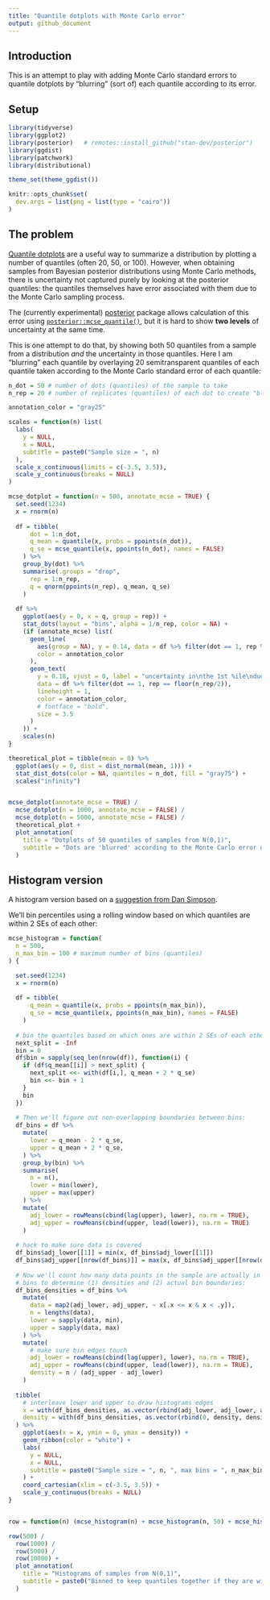 ```yaml
---
title: "Quantile dotplots with Monte Carlo error"
output: github_document
---
```


## Introduction

This is an attempt to play with adding Monte Carlo standard errors to quantile
dotplots by "blurring" (sort of) each quantile according to its error.

## Setup

```r
library(tidyverse)
library(ggplot2)
library(posterior)   # remotes::install_github("stan-dev/posterior")
library(ggdist)
library(patchwork)
library(distributional)

theme_set(theme_ggdist())

knitr::opts_chunk$set(
  dev.args = list(png = list(type = "cairo"))
)
```

## The problem

[Quantile dotplots](https://github.com/mjskay/when-ish-is-my-bus/blob/master/quantile-dotplots.md)
are a useful way to summarize a distribution by plotting a number of
quantiles (often 20, 50, or 100). However, when obtaining samples from Bayesian 
posterior distributions using Monte Carlo methods, there is uncertainty not
captured purely by looking at the posterior quantiles: the quantiles themselves
have error associated with them due to the Monte Carlo sampling process.

The (currently experimental) [posterior](https://mc-stan.org/posterior/) package allows calculation of this
error using [`posterior::mcse_quantile()`](https://mc-stan.org/posterior/reference/mcse_quantile.html),
but it is hard to show **two levels** of uncertainty at the same time.

This is one attempt to do that, by showing both 50 quantiles from a sample from
a distribution *and* the uncertainty in those quantiles. Here I am "blurring"
each quantile by overlaying 20 semitransparent quantiles of each quantile taken
according to the Monte Carlo standard error of each quantile:

```r
n_dot = 50 # number of dots (quantiles) of the sample to take
n_rep = 20 # number of replicates (quantiles) of each dot to create "blur"

annotation_color = "gray25"

scales = function(n) list(
  labs(
    y = NULL,
    x = NULL,
    subtitle = paste0("Sample size = ", n)
  ),
  scale_x_continuous(limits = c(-3.5, 3.5)),
  scale_y_continuous(breaks = NULL)
)

mcse_dotplot = function(n = 500, annotate_mcse = TRUE) {
  set.seed(1234)
  x = rnorm(n)
  
  df = tibble(
      dot = 1:n_dot,
      q_mean = quantile(x, probs = ppoints(n_dot)),
      q_se = mcse_quantile(x, ppoints(n_dot), names = FALSE)
    ) %>%
    group_by(dot) %>%
    summarise(.groups = "drop",
      rep = 1:n_rep,
      q = qnorm(ppoints(n_rep), q_mean, q_se)
    )
  
  df %>%
    ggplot(aes(y = 0, x = q, group = rep)) +
    stat_dots(layout = "bins", alpha = 1/n_rep, color = NA) +
    (if (annotate_mcse) list(
      geom_line(
        aes(group = NA), y = 0.14, data = df %>% filter(dot == 1, rep %in% range(rep)),
        color = annotation_color
      ),
      geom_text(
        y = 0.18, vjust = 0, label = "uncertainty in\nthe 1st %ile\ndue to Monte\nCarlo error",
        data = df %>% filter(dot == 1, rep == floor(n_rep/2)),
        lineheight = 1,
        color = annotation_color,
        # fontface = "bold",
        size = 3.5
      )
    )) +
    scales(n)
}

theoretical_plot = tibble(mean = 0) %>%
  ggplot(aes(y = 0, dist = dist_normal(mean, 1))) +
  stat_dist_dots(color = NA, quantiles = n_dot, fill = "gray75") +
  scales("infinity")


mcse_dotplot(annotate_mcse = TRUE) /
  mcse_dotplot(n = 1000, annotate_mcse = FALSE) /
  mcse_dotplot(n = 5000, annotate_mcse = FALSE) /
  theoretical_plot +
  plot_annotation(
    title = "Dotplots of 50 quantiles of samples from N(0,1)",
    subtitle = "Dots are 'blurred' according to the Monte Carlo error of that quantile", 
  )
```

## Histogram version

A histogram version based on a [suggestion from Dan Simpson](https://twitter.com/dan_p_simpson/status/1401051206009561090?s=20).

We'll bin percentiles using a rolling window based on which quantiles
are within 2 SEs of each other:

```r
mcse_histogram = function(
  n = 500, 
  n_max_bin = 100 # maximum number of bins (quantiles)
) {

  set.seed(1234)
  x = rnorm(n)
  
  df = tibble(
      q_mean = quantile(x, probs = ppoints(n_max_bin)),
      q_se = mcse_quantile(x, ppoints(n_max_bin), names = FALSE)
    )
  
  # bin the quantiles based on which ones are within 2 SEs of each other
  next_split = -Inf
  bin = 0
  df$bin = sapply(seq_len(nrow(df)), function(i) {
    if (df$q_mean[[i]] > next_split) {
      next_split <<- with(df[i,], q_mean + 2 * q_se)
      bin <<- bin + 1
    }
    bin
  })
  
  # Then we'll figure out non-overlapping boundaries between bins:
  df_bins = df %>%
    mutate(
      lower = q_mean - 2 * q_se,
      upper = q_mean + 2 * q_se,
    ) %>%
    group_by(bin) %>%
    summarise(
      n = n(),
      lower = min(lower),
      upper = max(upper)
    ) %>%
    mutate(
      adj_lower = rowMeans(cbind(lag(upper), lower), na.rm = TRUE),
      adj_upper = rowMeans(cbind(upper, lead(lower)), na.rm = TRUE)
    )
  
  # hack to make sure data is covered
  df_bins$adj_lower[[1]] = min(x, df_bins$adj_lower[[1]])
  df_bins$adj_upper[[nrow(df_bins)]] = max(x, df_bins$adj_upper[[nrow(df_bins)]])
  
  # Now we'll count how many data points in the sample are actually in these
  # bins to determine (1) densities and (2) actual bin boundaries:
  df_bins_densities = df_bins %>%
    mutate(
      data = map2(adj_lower, adj_upper, ~ x[.x <= x & x < .y]),
      n = lengths(data),
      lower = sapply(data, min),
      upper = sapply(data, max)
    ) %>%
    mutate(
      # make sure bin edges touch
      adj_lower = rowMeans(cbind(lag(upper), lower), na.rm = TRUE),
      adj_upper = rowMeans(cbind(upper, lead(lower)), na.rm = TRUE),
      density = n / (adj_upper - adj_lower)
    )
  
  tibble(
    # interleave lower and upper to draw histograms edges
    x = with(df_bins_densities, as.vector(rbind(adj_lower, adj_lower, adj_upper, adj_upper))),
    density = with(df_bins_densities, as.vector(rbind(0, density, density, 0)))
  ) %>%
    ggplot(aes(x = x, ymin = 0, ymax = density)) +
    geom_ribbon(color = "white") +
    labs(
      y = NULL,
      x = NULL,
      subtitle = paste0("Sample size = ", n, ", max bins = ", n_max_bin)
    ) +
    coord_cartesian(xlim = c(-3.5, 3.5)) +
    scale_y_continuous(breaks = NULL)
}


row = function(n) (mcse_histogram(n) + mcse_histogram(n, 50) + mcse_histogram(n, 20))

row(500) /
  row(1000) /
  row(5000) /
  row(10000) +
  plot_annotation(
    title = "Histograms of samples from N(0,1)",
    subtitle = paste0("Binned to keep quantiles together if they are within 2*MCSE"), 
  )
  
  
```

